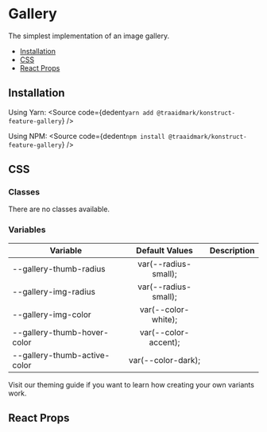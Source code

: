
# Gallery

The simplest implementation of an image gallery.

- [Installation](#installation)
- [CSS](#css)
- [React Props](#react-props)

## Installation

Using Yarn:
<Source
  code={dedent`
    yarn add @traaidmark/konstruct-feature-gallery
  `}
/>

Using NPM:
<Source
  code={dedent`
    npm install @traaidmark/konstruct-feature-gallery
  `}
/>

## CSS

### Classes

There are no classes available.

### Variables

| Variable                     | Default Values        | Description   |
| ---------------------------- |:---------------------:|:-------------:|
| --gallery-thumb-radius       | var(--radius-small);
| --gallery-img-radius         | var(--radius-small);
| --gallery-img-color          | var(--color-white);
| --gallery-thumb-hover-color  | var(--color-accent);
| --gallery-thumb-active-color | var(--color-dark);

Visit our theming guide if you want to learn how creating your own variants work.

## React Props

<ArgsTable />


